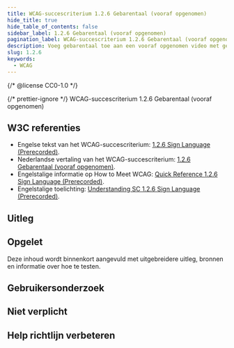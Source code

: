 ```yaml
---
title: WCAG-succescriterium 1.2.6 Gebarentaal (vooraf opgenomen)
hide_title: true
hide_table_of_contents: false
sidebar_label: 1.2.6 Gebarentaal (vooraf opgenomen)
pagination_label: WCAG-succescriterium 1.2.6 Gebarentaal (vooraf opgenomen)
description: Voeg gebarentaal toe aan een vooraf opgenomen video met gesproken woord.
slug: 1.2.6
keywords:
  - WCAG
---
```


{/* @license CC0-1.0 */}


{/* prettier-ignore */}
<WcagHeadingGroup level={1} conformanceLevel="Niveau AAA">WCAG-succescriterium 1.2.6 Gebarentaal (vooraf opgenomen)</WcagHeadingGroup>

## W3C referenties

- Engelse tekst van het WCAG-succescriterium: [<span lang="en">1.2.6 Sign Language (Prerecorded)</span>](https://www.w3.org/TR/WCAG22/#sign-language-prerecorded).
- Nederlandse vertaling van het WCAG-succescriterium: [1.2.6 Gebarentaal (vooraf opgenomen)](https://www.w3.org/Translations/WCAG22-nl/#gebarentaal-vooraf-opgenomen).
- Engelstalige informatie op <span lang="en">How to Meet WCAG</span>: [<span lang="en">Quick Reference 1.2.6 Sign Language (Prerecorded)</span>](https://www.w3.org/WAI/WCAG22/quickref/#sign-language-prerecorded).
- Engelstalige toelichting: [<span lang="en">Understanding SC 1.2.6 Sign Language (Prerecorded)</span>](https://www.w3.org/WAI/WCAG22/Understanding/sign-language-prerecorded.html).

## Uitleg

<Summary />

## Opgelet

Deze inhoud wordt binnenkort aangevuld met uitgebreidere uitleg, bronnen en informatie over hoe te testen.

## Gebruikersonderzoek

<CTAGebruikersonderzoek />

## Niet verplicht

<SpotlightSection>
  <Markdown omitH1 headinglevel={3}>
    <Disclaimer />
  </Markdown>
</SpotlightSection>

## Help richtlijn verbeteren

<Markdown omitH1 headinglevel={3}>
  <WCAGFooterInfo />
</Markdown>
